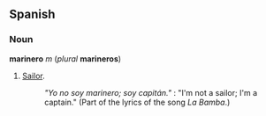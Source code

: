 ==Spanish==
===Noun===
'''marinero''' ''m'' (''plural'' '''marineros''')
# [[Sailor]].
#: ''"Yo no soy marinero; soy capit&aacute;n."'' : "I'm not a sailor; I'm a captain." (Part of the lyrics of the song ''La Bamba''.)